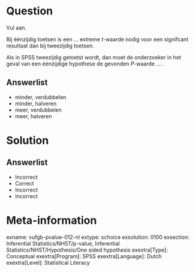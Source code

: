 Question
========
  
Vul aan.

Bij éénzijdig toetsen is een ... extreme *t*-waarde nodig voor een signifcant
resultaat dan bij tweezijdig toetsen.

Als in SPSS tweezijdig getoetst wordt, dan moet de onderzoeker in het geval van een éénzijdige hypothese de gevonden *P*-waarde ... .
  
Answerlist
----------
* minder, verdubbelen
* minder, halveren
* meer, verdubbelen
* meer, halveren

Solution
========

Answerlist
----------
* Incorrect
* Correct
* Incorrect
* Incorrect

Meta-information
================
exname: vufgb-pvalue-012-nl
extype: schoice
exsolution: 0100
exsection: Inferential Statistics/NHST/p-value, Inferential Statistics/NHST/Hypothesis/One sided hypothesis
exextra[Type]: Conceptual
exextra[Program]: SPSS
exextra[Language]: Dutch
exextra[Level]: Statistical Literacy

